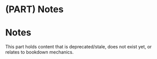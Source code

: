# (PART) Notes {-} 

# Notes {#notes-intro .unnumbered}

This part holds content that is deprecated/stale, does not exist yet, or relates to bookdown mechanics.
